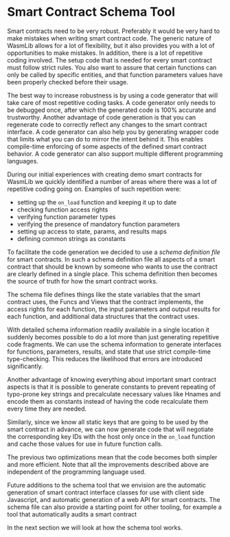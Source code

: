 # Smart Contract Schema Tool

Smart contracts need to be very robust. Preferably it would be very hard to make mistakes
when writing smart contract code. The generic nature of WasmLib allows for a lot of
flexibility, but it also provides you with a lot of opportunities to make mistakes. In
addition, there is a lot of repetitive coding involved. The setup code that is needed for
every smart contract must follow strict rules. You also want to assure that certain
functions can only be called by specific entities, and that function parameters values
have been properly checked before their usage.

The best way to increase robustness is by using a code generator that will take care of
most repetitive coding tasks. A code generator only needs to be debugged once, after which
the generated code is 100% accurate and trustworthy. Another advantage of code generation
is that you can regenerate code to correctly reflect any changes to the smart contract
interface. A code generator can also help you by generating wrapper code that limits what
you can do to mirror the intent behind it. This enables compile-time enforcing of some
aspects of the defined smart contract behavior. A code generator can also support multiple
different programming languages.

During our initial experiences with creating demo smart contracts for WasmLib we quickly
identified a number of areas where there was a lot of repetitive coding going on. Examples
of such repetition were:

* setting up the `on_load` function and keeping it up to date
* checking function access rights
* verifying function parameter types
* verifying the presence of mandatory function parameters
* setting up access to state, params, and results maps
* defining common strings as constants

To facilitate the code generation we decided to use a _schema definition file_ for smart
contracts. In such a schema definition file all aspects of a smart contract that should be
known by someone who wants to use the contract are clearly defined in a single place. This
schema definition then becomes the source of truth for how the smart contract works.

The schema file defines things like the state variables that the smart contract uses, the
Funcs and Views that the contract implements, the access rights for each function, the
input parameters and output results for each function, and additional data structures that
the contract uses.

With detailed schema information readily available in a single location it suddenly
becomes possible to do a lot more than just generating repetitive code fragments. We can
use the schema information to generate interfaces for functions, parameters, results, and
state that use strict compile-time type-checking. This reduces the likelihood that errors
are introduced significantly.

Another advantage of knowing everything about important smart contract aspects is that it
is possible to generate constants to prevent repeating of typo-prone key strings and
precalculate necessary values like Hnames and encode them as constants instead of having
the code recalculate them every time they are needed.

Similarly, since we know all static keys that are going to be used by the smart contract
in advance, we can now generate code that will negotiate the corresponding key IDs with
the host only once in the `on_load` function and cache those values for use in future
function calls.

The previous two optimizations mean that the code becomes both simpler and more efficient.
Note that all the improvements described above are independent of the programming language
used.

Future additions to the schema tool that we envision are the automatic generation of smart
contract interface classes for use with client side Javascript, and automatic generation
of a web API for smart contracts. The schema file can also provide a starting point for
other tooling, for example a tool that automatically audits a smart contract

In the next section we will look at how the schema tool works.
